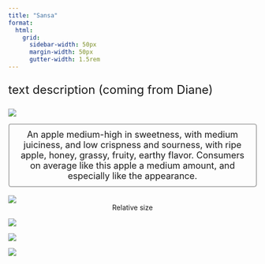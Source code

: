 ```yaml
---
title: "Sansa"
format:
  html: 
    grid:
      sidebar-width: 50px
      margin-width: 50px
      gutter-width: 1.5rem
---
```


:::{style="font-size: x-large;"}
text description (coming from Diane)
:::

::: grid
::: g-col-4

![](img/transparentapples/SANSA-crop.png)

:::{style="font-size: large; border: 2px ridge Gainsboro; padding: 10px; border-radius: 5px;"}
<center>An apple medium-high in sweetness, with medium juiciness, and low crispness and sourness, with ripe apple, honey, grassy, fruity, earthy flavor. Consumers on average like this apple a medium amount, and especially like the appearance.</center>
:::

<br>
![](img/SANSA-crop.jpg)
<center>Relative size</center>

:::

::: g-col-6

![](img/websitefigs/Apple_Sansa.svg)



![](img/flavfigs/flavor_plot_Sansa.svg)
<br>

![](img/likingfigs/Liking_Sansa.svg)
:::
:::
  